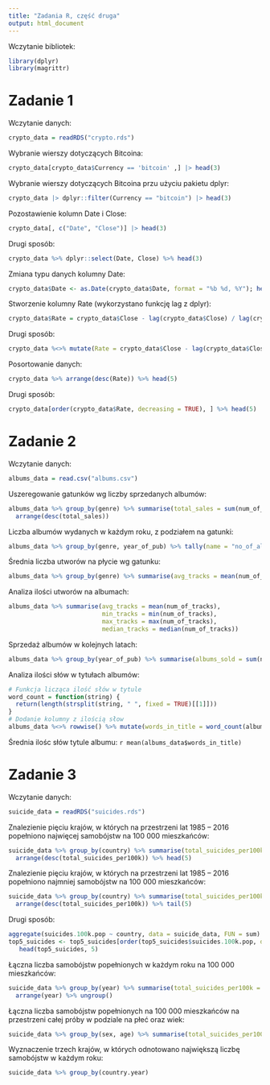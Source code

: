 ```yaml
---
title: "Zadania R, część druga"
output: html_document
---
```


Wczytanie bibliotek:
```r
library(dplyr)
library(magrittr)
```


#  Zadanie 1 

Wczytanie danych:
```r
crypto_data = readRDS("crypto.rds")
```

Wybranie wierszy dotyczących Bitcoina:
```r
crypto_data[crypto_data$Currency == 'bitcoin' ,] |> head(3)
```
Wybranie wierszy dotyczących Bitcoina przu użyciu pakietu dplyr:
```r
crypto_data |> dplyr::filter(Currency == "bitcoin") |> head(3)
```

Pozostawienie kolumn Date i Close:
```r
crypto_data[, c("Date", "Close")] |> head(3)
```
Drugi sposób:
```r
crypto_data %>% dplyr::select(Date, Close) %>% head(3)
```
Zmiana typu danych kolumny Date:

```r
crypto_data$Date <- as.Date(crypto_data$Date, format = "%b %d, %Y"); head(crypto_data, 3)
```
Stworzenie kolumny Rate (wykorzystano funkcję lag z dplyr):

```r
crypto_data$Rate = crypto_data$Close - lag(crypto_data$Close) / lag(crypto_data$Close)
```

Drugi sposób:

```r
crypto_data %<>% mutate(Rate = crypto_data$Close - lag(crypto_data$Close) / lag(crypto_data$Close))
```

Posortowanie danych:

```r
crypto_data %>% arrange(desc(Rate)) %>% head(5)
```
Drugi sposób:

```r
crypto_data[order(crypto_data$Rate, decreasing = TRUE), ] %>% head(5)
```

#  Zadanie 2 

Wczytanie danych:
```r
albums_data = read.csv("albums.csv")
```


Uszeregowanie gatunków wg liczby sprzedanych albumów:
```r
albums_data %>% group_by(genre) %>% summarise(total_sales = sum(num_of_sales), .groups = "drop") %>%
  arrange(desc(total_sales))
```

Liczba albumów wydanych w każdym roku, z podziałem na gatunki:
```r
albums_data %>% group_by(genre, year_of_pub) %>% tally(name = "no_of_albums") %>% ungroup()
```
Średnia liczba utworów na płycie wg gatunku:
```r
albums_data %>% group_by(genre) %>% summarise(avg_tracks = mean(num_of_tracks), .groups = "drop")
```
Analiza ilości utworów na albumach:
```r
albums_data %>% summarise(avg_tracks = mean(num_of_tracks), 
                          min_tracks = min(num_of_tracks),
                          max_tracks = max(num_of_tracks),
                          median_tracks = median(num_of_tracks))
```
Sprzedaż albumów w kolejnych latach:
```r
albums_data %>% group_by(year_of_pub) %>% summarise(albums_sold = sum(num_of_sales), .groups = "drop")
```
Analiza ilości słów w tytułach albumów:
```r
# Funkcja licząca ilość słów w tytule
word_count = function(string) {
  return(length(strsplit(string, " ", fixed = TRUE)[[1]]))
}
# Dodanie kolumny z ilością słow
albums_data %<>% rowwise() %>% mutate(words_in_title = word_count(album_title))
```
Średnia ilośc słów tytule albumu: `r mean(albums_data$words_in_title)`

#  Zadanie 3

Wczytanie danych:
```r
suicide_data = readRDS("suicides.rds")
```

Znalezienie pięciu krajów, w których na przestrzeni lat 1985 – 2016 popełniono 
najwięcej samobójstw na 100 000 mieszkańców:
```r
suicide_data %>% group_by(country) %>% summarise(total_suicides_per100k = sum(suicides.100k.pop)) %>% 
  arrange(desc(total_suicides_per100k)) %>% head(5) 
```
Znalezienie pięciu krajów, w których na przestrzeni lat 1985 – 2016 popełniono 
najmniej samobójstw na 100 000 mieszkańców:
```r
suicide_data %>% group_by(country) %>% summarise(total_suicides_per100k = sum(suicides.100k.pop)) %>% 
  arrange(desc(total_suicides_per100k)) %>% tail(5) 
```
Drugi sposób:
```r
aggregate(suicides.100k.pop ~ country, data = suicide_data, FUN = sum) -> top5_suicides
top5_suicides <- top5_suicides[order(top5_suicides$suicides.100k.pop, decreasing = T), ]
   head(top5_suicides, 5)
```
Łączna liczba samobójstw popełnionych w każdym roku na 100 000 mieszkańców:
```r
suicide_data %>% group_by(year) %>% summarise(total_suicides_per100k = sum(suicides.100k.pop)) %>% 
  arrange(year) %>% ungroup()
```
Łączna liczba samobójstw popełnionych na 100 000 mieszkańców na 
przestrzeni całej próby w podziale na płeć oraz wiek:
```r
suicide_data %>% group_by(sex, age) %>% summarise(total_suicides_per100k = sum(suicides.100k.pop), .groups = 'drop')
```
Wyznaczenie trzech krajów, w których odnotowano największą 
liczbę samobójstw w każdym roku:
```r
suicide_data %>% group_by(country.year) 
```


